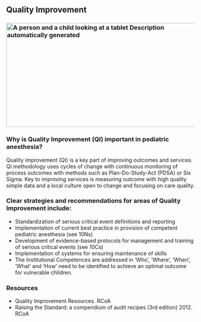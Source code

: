 ## Quality Improvement

### ![A person and a child looking at a tablet Description automatically generated](media/image8.png){width="5.508333333333334in" height="2.8847222222222224in"}

### Why is Quality Improvement (QI) important in pediatric anesthesia?
Quality improvement (QI) is a key part of improving outcomes and services. QI methodology uses cycles of change with continuous monitoring of process outcomes with methods such as Plan-Do-Study-Act (PDSA) or Six Sigma. Key to improving services is measuring outcome with high quality simple data and a local culture open to change and focusing on care quality.

### Clear strategies and recommendations for areas of Quality Improvement include:

- Standardization of serious critical event definitions and reporting
- Implementation of current best practice in provision of competent pediatric anesthesia (see 10Ns)
- Development of evidence-based protocols for management and training of serious critical events (see 10Cs)
- Implementation of systems for ensuring maintenance of skills
- The Institutional Competences are addressed in 'Who', 'Where', 'When', 'What' and 'How' need to be identified to achieve an optimal outcome for vulnerable children.

### Resources
- Quality Improvement Resources. RCoA
- Raising the Standard: a compendium of audit recipes (3rd edition) 2012. RCoA

